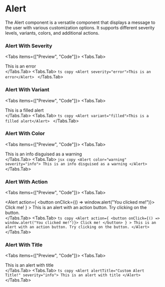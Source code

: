 # Alert

The Alert component is a versatile component that displays a message to the user with various customization options. It supports different severity levels, variants, colors, and additional actions.



### Alert With Severity

<Tabs items={["Preview", "Code"]}>
  <Tabs.Tab>
    <div className={s.previewContainer}>
      <Alert severity="error">This is an error</Alert>
    </div>
  </Tabs.Tab>
  <Tabs.Tab>
    ```ts copy
    <Alert severity="error">This is an error</Alert>
    ```
  </Tabs.Tab>
</Tabs>

### Alert With Variant

<Tabs items={["Preview", "Code"]}>
  <Tabs.Tab>
    <div className={s.previewContainer}>
      <Alert variant="filled">This is a filled alert</Alert>
    </div>
  </Tabs.Tab>
  <Tabs.Tab>
    ```ts copy
    <Alert variant="filled">This is a filled alert</Alert>
    ```
  </Tabs.Tab>
</Tabs>

### Alert With Color

<Tabs items={["Preview", "Code"]}>
  <Tabs.Tab>
    <div className={s.previewContainer}>
      <Alert color="warning" severity="info">
        This is an info disguised as a warning
      </Alert>
    </div>
  </Tabs.Tab>
  <Tabs.Tab>
    ```jsx copy
    <Alert color="warning" severity="info">
      This is an info disguised as a warning
    </Alert>
    ```
  </Tabs.Tab>
</Tabs>

### Alert With Action

<Tabs items={["Preview", "Code"]}>
  <Tabs.Tab>
    <div className={s.previewContainer}>
      <Alert
        action={
          <button onClick={() => window.alert("You clicked me!")}>
            Click me!
          </button>
        }
      >
        This is an alert with an action button. Try clicking on the button.
      </Alert>
    </div>
  </Tabs.Tab>
  <Tabs.Tab>
    ```ts copy
    <Alert
      action={
        <button onClick={() => window.alert("You clicked me!")}>
          Click me!
        </button>
      }
    >
      This is an alert with an action button. Try clicking on the button.
    </Alert>
    ```
  </Tabs.Tab>
</Tabs>

### Alert With Title

<Tabs items={["Preview", "Code"]}>
  <Tabs.Tab>
    <div className={s.previewContainer}>
      <Alert alertTitle="Custom Alert Title!" severity="info">
        This is an alert with title
      </Alert>
    </div>
  </Tabs.Tab>
  <Tabs.Tab>
    ```ts copy
    <Alert alertTitle="Custom Alert Title!" severity="info">
      This is an alert with title
    </Alert>
    ```
  </Tabs.Tab>
</Tabs>
